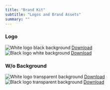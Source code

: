 ```yaml
---
title: "Brand Kit"
subtitle: "Logos and Brand Assets"
summary: ""
---
```


### Logo

<div className="flex justify-center mb-4">
  <div className="flex flex-col items-center">
    <img
      src="/assets/hhs.avif"
      alt="White logo black background"
      style={{ width: "50%" }}
    />
    <a href="/assets/hhs.avif" download className="mt-2 text-blue-500">
      Download
    </a>
  </div>
  <div className="flex flex-col items-center">
    <img
      src="/assets/hhs-b.avif"
      alt="Black logo white background"
      style={{ width: "50%" }}
    />
    <a href="/assets/hhs-b.avif" download className="mt-2 text-blue-500">
      Download
    </a>
  </div>
</div>

### W/o Background

<div className="flex justify-center bg-primary mb-4">
  <div className="flex flex-col items-center">
    <img
      src="/assets/hhs-white.avif"
      alt="White logo transparent background"
      style={{ width: "50%" }}
    />
    <a href="/assets/hhs-white.avif" download className="mt-2 text-blue-500">
      Download
    </a>
  </div>
  <div className="flex flex-col items-center">
    <img
      src="/assets/hhs-black.avif"
      alt="Black logo transparent background"
      style={{ width: "50%" }}
    />
    <a href="/assets/hhs-black.avif" download className="mt-2 text-blue-500">
      Download
    </a>
  </div>
</div>
